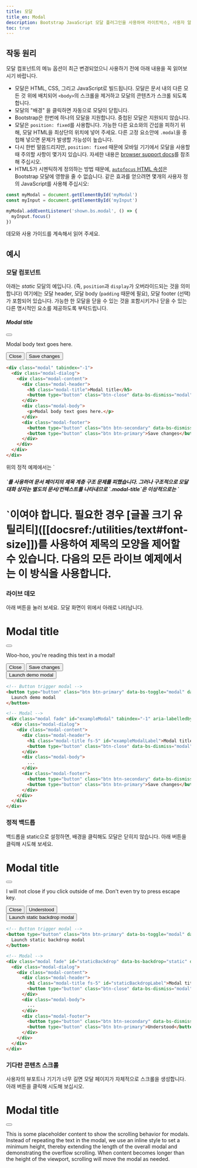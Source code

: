 ```yaml
---
title: 모달
title_en: Modal
description: Bootstrap JavaScript 모달 플러그인을 사용하여 라이트박스, 사용자 알림 또는 사용자 정의 콘텐츠를 만들 수 있습니다.
toc: true
---
```


## 작동 원리

모달 컴포넌트의 메뉴 옵션이 최근 변경되었으니 사용하기 전에 아래 내용을 꼭 읽어보시기 바랍니다.

- 모달은 HTML, CSS, 그리고 JavaScript로 빌드됩니다. 모달은 문서 내의 다른 모든 것 위에 배치되어 `<body>`의 스크롤을 제거하고 모달의 콘텐츠가 스크롤 되도록 합니다.
- 모달의 "배경" 을 클릭하면 자동으로 모달이 닫힙니다.
- Bootstrap은 한번에 하나의 모달을 지원합니다. 중첩된 모달은 지원되지 않습니다.
- 모달은 `position: fixed`를 사용합니다. 가능한 다른 요소와의 간섭을 피하기 위해, 모달 HTML을 최상단의 위치에 넣어 주세요. 다른 고정 요소안에 `.modal`을 중첩해 넣으면 문제가 발생할 가능성이 높습니다.
- 다시 한번 말씀드리지만, `position: fixed` 때문에 모바일 기기에서 모달을 사용할 때 주의할 사항이 몇가지 있습니다. 자세한 내용은 [browser support docs]([[docsref:/getting-started/browsers-devices#modals-and-dropdowns-on-mobile]])를 참조해 주십시오.
- HTML5가 시멘틱하게 정의하는 방법 때문에, [`autofocus` HTML 속성](https://developer.mozilla.org/en-US/docs/Web/HTML/Element/input#attr-autofocus)은 Bootstrap 모달에 영향을 줄 수 없습니다. 같은 효과를 얻으려면 몇개의 사용자 정의 JavaScript를 사용해 주십시오:

```js
const myModal = document.getElementById('myModal')
const myInput = document.getElementById('myInput')

myModal.addEventListener('shown.bs.modal', () => {
  myInput.focus()
})
```

<Callout name="info-prefersreducedmotion" />

데모와 사용 가이드를 계속해서 읽어 주세요.

## 예시

### 모달 컴포넌트

아래는 _static_ 모달의 예입니다. (즉, `position`과 `display`가 오버라이드되는 것을 의미합니다) 여기에는 모달 header, 모달 body (`padding` 때문에 필요), 모달 footer (선택)가 포함되어 있습니다. 가능한 한 모달을 닫을 수 있는 것을 포함시키거나 닫을 수 있는 다른 명시적인 요소를 제공하도록 부탁드립니다.

<div class="bd-example bg-body-tertiary">
  <div class="modal position-static d-block" tabindex="-1">
    <div class="modal-dialog">
      <div class="modal-content">
        <div class="modal-header">
          <h5 class="modal-title">Modal title</h5>
          <button type="button" class="btn-close" data-bs-dismiss="modal" aria-label="Close"></button>
        </div>
        <div class="modal-body">
          <p>Modal body text goes here.</p>
        </div>
        <div class="modal-footer">
          <button type="button" class="btn btn-secondary" data-bs-dismiss="modal">Close</button>
          <button type="button" class="btn btn-primary">Save changes</button>
        </div>
      </div>
    </div>
  </div>
</div>

```html
<div class="modal" tabindex="-1">
  <div class="modal-dialog">
    <div class="modal-content">
      <div class="modal-header">
        <h5 class="modal-title">Modal title</h5>
        <button type="button" class="btn-close" data-bs-dismiss="modal" aria-label="Close"></button>
      </div>
      <div class="modal-body">
        <p>Modal body text goes here.</p>
      </div>
      <div class="modal-footer">
        <button type="button" class="btn btn-secondary" data-bs-dismiss="modal">Close</button>
        <button type="button" class="btn btn-primary">Save changes</button>
      </div>
    </div>
  </div>
</div>
```

<Callout type="info">
위의 정적 예제에서는 `<h5>`를 사용하여 문서 페이지의 제목 계층 구조 문제를 피했습니다. 그러나 구조적으로 모달 대화 상자는 별도의 문서/컨텍스트를 나타내므로 `.modal-title`은 이상적으로는 `<h1>`이여야 합니다. 필요한 경우 [글꼴 크기 유틸리티]([[docsref:/utilities/text#font-size]])를 사용하여 제목의 모양을 제어할 수 있습니다. 다음의 모든 라이브 예제에서는 이 방식을 사용합니다.
</Callout>

### 라이브 데모

아래 버튼을 눌러 보세요. 모달 화면이 위에서 아래로 나타납니다.

<div class="modal fade" id="exampleModalLive" tabindex="-1" aria-labelledby="exampleModalLiveLabel" aria-hidden="true">
  <div class="modal-dialog">
    <div class="modal-content">
      <div class="modal-header">
        <h1 class="modal-title fs-5" id="exampleModalLiveLabel">Modal title</h1>
        <button type="button" class="btn-close" data-bs-dismiss="modal" aria-label="Close"></button>
      </div>
      <div class="modal-body">
        <p>Woo-hoo, you're reading this text in a modal!</p>
      </div>
      <div class="modal-footer">
        <button type="button" class="btn btn-secondary" data-bs-dismiss="modal">Close</button>
        <button type="button" class="btn btn-primary">Save changes</button>
      </div>
    </div>
  </div>
</div>

<div class="bd-example">
  <button type="button" class="btn btn-primary" data-bs-toggle="modal" data-bs-target="#exampleModalLive">
    Launch demo modal
  </button>
</div>

```html
<!-- Button trigger modal -->
<button type="button" class="btn btn-primary" data-bs-toggle="modal" data-bs-target="#exampleModal">
  Launch demo modal
</button>

<!-- Modal -->
<div class="modal fade" id="exampleModal" tabindex="-1" aria-labelledby="exampleModalLabel" aria-hidden="true">
  <div class="modal-dialog">
    <div class="modal-content">
      <div class="modal-header">
        <h1 class="modal-title fs-5" id="exampleModalLabel">Modal title</h1>
        <button type="button" class="btn-close" data-bs-dismiss="modal" aria-label="Close"></button>
      </div>
      <div class="modal-body">
        ...
      </div>
      <div class="modal-footer">
        <button type="button" class="btn btn-secondary" data-bs-dismiss="modal">Close</button>
        <button type="button" class="btn btn-primary">Save changes</button>
      </div>
    </div>
  </div>
</div>
```

### 정적 백드롭

백드롭을 static으로 설정하면, 배경을 클릭해도 모달은 닫히지 않습니다. 아래 버튼을 클릭해 시도해 보세요.

<div class="modal fade" id="staticBackdropLive" data-bs-backdrop="static" data-bs-keyboard="false" tabindex="-1" aria-labelledby="staticBackdropLiveLabel" aria-hidden="true">
  <div class="modal-dialog">
    <div class="modal-content">
      <div class="modal-header">
        <h1 class="modal-title fs-5" id="staticBackdropLiveLabel">Modal title</h1>
        <button type="button" class="btn-close" data-bs-dismiss="modal" aria-label="Close"></button>
      </div>
      <div class="modal-body">
        <p>I will not close if you click outside of me. Don't even try to press escape key.</p>
      </div>
      <div class="modal-footer">
        <button type="button" class="btn btn-secondary" data-bs-dismiss="modal">Close</button>
        <button type="button" class="btn btn-primary">Understood</button>
      </div>
    </div>
  </div>
</div>

<div class="bd-example">
  <button type="button" class="btn btn-primary" data-bs-toggle="modal" data-bs-target="#staticBackdropLive">
    Launch static backdrop modal
  </button>
</div>

```html
<!-- Button trigger modal -->
<button type="button" class="btn btn-primary" data-bs-toggle="modal" data-bs-target="#staticBackdrop">
  Launch static backdrop modal
</button>

<!-- Modal -->
<div class="modal fade" id="staticBackdrop" data-bs-backdrop="static" data-bs-keyboard="false" tabindex="-1" aria-labelledby="staticBackdropLabel" aria-hidden="true">
  <div class="modal-dialog">
    <div class="modal-content">
      <div class="modal-header">
        <h1 class="modal-title fs-5" id="staticBackdropLabel">Modal title</h1>
        <button type="button" class="btn-close" data-bs-dismiss="modal" aria-label="Close"></button>
      </div>
      <div class="modal-body">
        ...
      </div>
      <div class="modal-footer">
        <button type="button" class="btn btn-secondary" data-bs-dismiss="modal">Close</button>
        <button type="button" class="btn btn-primary">Understood</button>
      </div>
    </div>
  </div>
</div>
```

### 기다란 콘텐츠 스크롤

사용자의 뷰포트나 기기가 너무 길면 모달 페이지가 자체적으로 스크롤을 생성합니다. 아래 버튼을 클릭해 시도해 보십시오.

<div class="modal fade" id="exampleModalLong" tabindex="-1" aria-labelledby="exampleModalLongTitle" aria-hidden="true">
  <div class="modal-dialog">
    <div class="modal-content">
      <div class="modal-header">
        <h1 class="modal-title fs-5" id="exampleModalLongTitle">Modal title</h1>
        <button type="button" class="btn-close" data-bs-dismiss="modal" aria-label="Close"></button>
      </div>
      <div class="modal-body" style="min-height: 100vh">
        <p>This is some placeholder content to show the scrolling behavior for modals. Instead of repeating the text in the modal, we use an inline style to set a minimum height, thereby extending the length of the overall modal and demonstrating the overflow scrolling. When content becomes longer than the height of the viewport, scrolling will move the modal as needed.</p>
      </div>
      <div class="modal-footer">
        <button type="button" class="btn btn-secondary" data-bs-dismiss="modal">Close</button>
        <button type="button" class="btn btn-primary">Save changes</button>
      </div>
    </div>
  </div>
</div>

<div class="bd-example">
  <button type="button" class="btn btn-primary" data-bs-toggle="modal" data-bs-target="#exampleModalLong">
    Launch demo modal
  </button>
</div>

또한 `.modal-dialog`에 `.modal-dialog-scrollable`를 추가하는 것으로, 모달 본체를 스크롤할 수 있는 스크롤 가능한 모달로 만들 수 있습니다.

<div class="modal fade" id="exampleModalScrollable" tabindex="-1" aria-labelledby="exampleModalScrollableTitle" aria-hidden="true">
  <div class="modal-dialog modal-dialog-scrollable">
    <div class="modal-content">
      <div class="modal-header">
        <h1 class="modal-title fs-5" id="exampleModalScrollableTitle">Modal title</h1>
        <button type="button" class="btn-close" data-bs-dismiss="modal" aria-label="Close"></button>
      </div>
      <div class="modal-body">
        <p>This is some placeholder content to show the scrolling behavior for modals. We use repeated line breaks to demonstrate how content can exceed minimum inner height, thereby showing inner scrolling. When content becomes longer than the predefined max-height of modal, content will be cropped and scrollable within the modal.</p>
        <br/><br/><br/><br/><br/><br/><br/><br/><br/><br/><br/><br/><br/><br/><br/><br/><br/><br/><br/><br/><br/><br/><br/><br/><br/><br/><br/><br/><br/><br/><br/><br/><br/><br/><br/><br/><br/><br/><br/><br/>
        <p>This content should appear at the bottom after you scroll.</p>
      </div>
      <div class="modal-footer">
        <button type="button" class="btn btn-secondary" data-bs-dismiss="modal">Close</button>
        <button type="button" class="btn btn-primary">Save changes</button>
      </div>
    </div>
  </div>
</div>

<div class="bd-example">
  <button type="button" class="btn btn-primary" data-bs-toggle="modal" data-bs-target="#exampleModalScrollable">
    Launch demo modal
  </button>
</div>

```html
<!-- Scrollable modal -->
<div class="modal-dialog modal-dialog-scrollable">
  ...
</div>
```

### 세로 중앙

모달을 중앙에 배치하기 위해서 `.modal-dialog`에 `.modal-dialog-centered`를 추가합니다.

<div class="modal fade" id="exampleModalCenter" tabindex="-1" aria-labelledby="exampleModalCenterTitle" aria-hidden="true">
  <div class="modal-dialog modal-dialog-centered">
    <div class="modal-content">
      <div class="modal-header">
        <h1 class="modal-title fs-5" id="exampleModalCenterTitle">Modal title</h1>
        <button type="button" class="btn-close" data-bs-dismiss="modal" aria-label="Close"></button>
      </div>
      <div class="modal-body">
        <p>This is a vertically centered modal.</p>
      </div>
      <div class="modal-footer">
        <button type="button" class="btn btn-secondary" data-bs-dismiss="modal">Close</button>
        <button type="button" class="btn btn-primary">Save changes</button>
      </div>
    </div>
  </div>
</div>

<div class="modal fade" id="exampleModalCenteredScrollable" tabindex="-1" aria-labelledby="exampleModalCenteredScrollableTitle" aria-hidden="true">
  <div class="modal-dialog modal-dialog-centered modal-dialog-scrollable">
    <div class="modal-content">
      <div class="modal-header">
        <h1 class="modal-title fs-5" id="exampleModalCenteredScrollableTitle">Modal title</h1>
        <button type="button" class="btn-close" data-bs-dismiss="modal" aria-label="Close"></button>
      </div>
      <div class="modal-body">
        <p>This is some placeholder content to show a vertically centered modal. We've added some extra copy here to show how vertically centering the modal works when combined with scrollable modals. We also use some repeated line breaks to quickly extend the height of the content, thereby triggering the scrolling. When content becomes longer than the predefined max-height of modal, content will be cropped and scrollable within the modal.</p>
        <br/><br/><br/><br/><br/><br/><br/><br/><br/><br/>
        <p>Just like that.</p>
      </div>
      <div class="modal-footer">
        <button type="button" class="btn btn-secondary" data-bs-dismiss="modal">Close</button>
        <button type="button" class="btn btn-primary">Save changes</button>
      </div>
    </div>
  </div>
</div>

<div class="bd-example">
  <button type="button" class="btn btn-primary" data-bs-toggle="modal" data-bs-target="#exampleModalCenter">
    Vertically centered modal
  </button>
  <button type="button" class="btn btn-primary" data-bs-toggle="modal" data-bs-target="#exampleModalCenteredScrollable">
    Vertically centered scrollable modal
  </button>
</div>

```html
<!-- Vertically centered modal -->
<div class="modal-dialog modal-dialog-centered">
  ...
</div>

<!-- Vertically centered scrollable modal -->
<div class="modal-dialog modal-dialog-centered modal-dialog-scrollable">
  ...
</div>
```

### 툴팁과 팝오버

[툴팁]([[docsref:/components/tooltips]])과 [팝오버]([[docsref:/components/popovers]])는 필요에 따라 모달 안에 배치시킬 수 있습니다. 모달이 닫히면 그 안에 있는 툴팁이나 팝오버도 자동으로 삭제됩니다.

<Example showMarkup={false} code={`<div class="modal fade" id="exampleModalPopovers" tabindex="-1" aria-labelledby="exampleModalPopoversLabel" aria-hidden="true">
    <div class="modal-dialog">
      <div class="modal-content">
        <div class="modal-header">
          <h1 class="modal-title fs-5" id="exampleModalPopoversLabel">Modal title</h1>
          <button type="button" class="btn-close" data-bs-dismiss="modal" aria-label="Close"></button>
        </div>
        <div class="modal-body">
          <h2 class="fs-5">Popover in a modal</h2>
          <p>This <button class="btn btn-secondary" data-bs-toggle="popover" title="Popover title" data-bs-content="Popover body content is set in this attribute." data-bs-container="#exampleModalPopovers">button</button> triggers a popover on click.</p>
          <hr>
          <h2 class="fs-5">Tooltips in a modal</h2>
          <p><a href="#" data-bs-toggle="tooltip" title="Tooltip" data-bs-container="#exampleModalPopovers">This link</a> and <a href="#" data-bs-toggle="tooltip" title="Tooltip" data-bs-container="#exampleModalPopovers">that link</a> have tooltips on hover.</p>
        </div>
        <div class="modal-footer">
          <button type="button" class="btn btn-secondary" data-bs-dismiss="modal">Close</button>
          <button type="button" class="btn btn-primary">Save changes</button>
        </div>
      </div>
    </div>
  </div>

  <button type="button" class="btn btn-primary" data-bs-toggle="modal" data-bs-target="#exampleModalPopovers">Launch demo modal</button>`} />

```html
<div class="modal-body">
  <h2 class="fs-5">Popover in a modal</h2>
  <p>This <button class="btn btn-secondary" data-bs-toggle="popover" title="Popover title" data-bs-content="Popover body content is set in this attribute.">button</button> triggers a popover on click.</p>
  <hr>
  <h2 class="fs-5">Tooltips in a modal</h2>
  <p><a href="#" data-bs-toggle="tooltip" title="Tooltip">This link</a> and <a href="#" data-bs-toggle="tooltip" title="Tooltip">that link</a> have tooltips on hover.</p>
</div>
```

### 그리드 사용하기

`.modal-body` 안에 `.container-fluid`를 중첩시켜 모달 안에 Bootstrap 그리드 시스템을 이용할 수 있습니다. 다른 곳에서 사용하듯이 일반적인 그리드 시스템 클래스를 사용합니다.

<div class="modal fade" id="gridSystemModal" tabindex="-1" aria-labelledby="gridModalLabel" aria-hidden="true">
  <div class="modal-dialog">
    <div class="modal-content">
      <div class="modal-header">
        <h1 class="modal-title fs-5" id="gridModalLabel">Grids in modals</h1>
        <button type="button" class="btn-close" data-bs-dismiss="modal" aria-label="Close"></button>
      </div>
      <div class="modal-body">
        <div class="container-fluid bd-example-row">
          <div class="row">
            <div class="col-md-4">.col-md-4</div>
            <div class="col-md-4 ms-auto">.col-md-4 .ms-auto</div>
          </div>
          <div class="row">
            <div class="col-md-3 ms-auto">.col-md-3 .ms-auto</div>
            <div class="col-md-2 ms-auto">.col-md-2 .ms-auto</div>
          </div>
          <div class="row">
            <div class="col-md-6 ms-auto">.col-md-6 .ms-auto</div>
          </div>
          <div class="row">
            <div class="col-sm-9">
              Level 1: .col-sm-9
              <div class="row">
                <div class="col-8 col-sm-6">
                  Level 2: .col-8 .col-sm-6
                </div>
                <div class="col-4 col-sm-6">
                  Level 2: .col-4 .col-sm-6
                </div>
              </div>
            </div>
          </div>
        </div>
      </div>
      <div class="modal-footer">
        <button type="button" class="btn btn-secondary" data-bs-dismiss="modal">Close</button>
        <button type="button" class="btn btn-primary">Save changes</button>
      </div>
    </div>
  </div>
</div>

<div class="bd-example">
<button type="button" class="btn btn-primary" data-bs-toggle="modal" data-bs-target="#gridSystemModal">
  Launch demo modal
</button>
</div>

```html
<div class="modal-body">
  <div class="container-fluid">
    <div class="row">
      <div class="col-md-4">.col-md-4</div>
      <div class="col-md-4 ms-auto">.col-md-4 .ms-auto</div>
    </div>
    <div class="row">
      <div class="col-md-3 ms-auto">.col-md-3 .ms-auto</div>
      <div class="col-md-2 ms-auto">.col-md-2 .ms-auto</div>
    </div>
    <div class="row">
      <div class="col-md-6 ms-auto">.col-md-6 .ms-auto</div>
    </div>
    <div class="row">
      <div class="col-sm-9">
        Level 1: .col-sm-9
        <div class="row">
          <div class="col-8 col-sm-6">
            Level 2: .col-8 .col-sm-6
          </div>
          <div class="col-4 col-sm-6">
            Level 2: .col-4 .col-sm-6
          </div>
        </div>
      </div>
    </div>
  </div>
</div>
```

### 다양한 모달 콘텐츠

같은 모달을 트리거하는 버튼들이 있는데, 그것들이 미묘하게 다른 내용의 모달을 트리거하고 있나요? `event.relatedTarget`과 [HTML `data-bs-*` 속성](https://developer.mozilla.org/en-US/docs/Learn/HTML/Howto/Use_data_attributes)를 사용하여 어떤 버튼이 클릭 되었는지에 따라 모달의 내용을 변화시킬 수 있습니다.

다음은 HTML과 JavaScript의 예시가 포함된 라이브 데모입니다. `relatedTarget`의 자세한 내용은 [모달 이벤트 문서](#이벤트)를 참조해 주세요.

<Example addStackblitzJs code={`<button type="button" class="btn btn-primary" data-bs-toggle="modal" data-bs-target="#exampleModal" data-bs-whatever="@mdo">Open modal for @mdo</button>
<button type="button" class="btn btn-primary" data-bs-toggle="modal" data-bs-target="#exampleModal" data-bs-whatever="@fat">Open modal for @fat</button>
<button type="button" class="btn btn-primary" data-bs-toggle="modal" data-bs-target="#exampleModal" data-bs-whatever="@getbootstrap">Open modal for @getbootstrap</button>

<div class="modal fade" id="exampleModal" tabindex="-1" aria-labelledby="exampleModalLabel" aria-hidden="true">
  <div class="modal-dialog">
    <div class="modal-content">
      <div class="modal-header">
        <h1 class="modal-title fs-5" id="exampleModalLabel">New message</h1>
        <button type="button" class="btn-close" data-bs-dismiss="modal" aria-label="Close"></button>
      </div>
      <div class="modal-body">
        <form>
          <div class="mb-3">
            <label for="recipient-name" class="col-form-label">Recipient:</label>
            <input type="text" class="form-control" id="recipient-name">
          </div>
          <div class="mb-3">
            <label for="message-text" class="col-form-label">Message:</label>
            <textarea class="form-control" id="message-text"></textarea>
          </div>
        </form>
      </div>
      <div class="modal-footer">
        <button type="button" class="btn btn-secondary" data-bs-dismiss="modal">Close</button>
        <button type="button" class="btn btn-primary">Send message</button>
      </div>
    </div>
  </div>
</div>`} />

<JsDocs name="varying-modal-content" file="site/src/assets/partials/snippets.js" />

### 모달 간 토글

`data-bs-target`과 `data-bs-toggle` 속성을 교묘하게 배치함으로써 여러 모달을 토글할 수 있습니다. 예를 들어 이미 열려있는 로그인 모달에서 비밀번호 재설정의 모달을 열수 있습니다. **여러 개의 모달을 동시에 열 수 없으므로 주의해 주세요.** 이 방법으로 손쉽게 두 개의 다른 모달을 표시할 수 있습니다.

<Example code={`<div class="modal fade" id="exampleModalToggle" aria-hidden="true" aria-labelledby="exampleModalToggleLabel" tabindex="-1">
  <div class="modal-dialog modal-dialog-centered">
    <div class="modal-content">
      <div class="modal-header">
        <h1 class="modal-title fs-5" id="exampleModalToggleLabel">Modal 1</h1>
        <button type="button" class="btn-close" data-bs-dismiss="modal" aria-label="Close"></button>
      </div>
      <div class="modal-body">
        Show a second modal and hide this one with the button below.
      </div>
      <div class="modal-footer">
        <button class="btn btn-primary" data-bs-target="#exampleModalToggle2" data-bs-toggle="modal">Open second modal</button>
      </div>
    </div>
  </div>
</div>
<div class="modal fade" id="exampleModalToggle2" aria-hidden="true" aria-labelledby="exampleModalToggleLabel2" tabindex="-1">
  <div class="modal-dialog modal-dialog-centered">
    <div class="modal-content">
      <div class="modal-header">
        <h1 class="modal-title fs-5" id="exampleModalToggleLabel2">Modal 2</h1>
        <button type="button" class="btn-close" data-bs-dismiss="modal" aria-label="Close"></button>
      </div>
      <div class="modal-body">
        Hide this modal and show the first with the button below.
      </div>
      <div class="modal-footer">
        <button class="btn btn-primary" data-bs-target="#exampleModalToggle" data-bs-toggle="modal">Back to first</button>
      </div>
    </div>
  </div>
</div>
<button class="btn btn-primary" data-bs-target="#exampleModalToggle" data-bs-toggle="modal">Open first modal</button>`} />

### 애니메이션 변경

`$modal-fade-transform` 변수는 모달 페이드인 애니메이션 이전 `.modal-dialog`의 전환 상태를 결정하고, `$modal-show-transform` 변수는 모달 페이드인 애니메이션 종료시 `.modal-dialog`의 전환 상태를 결정합니다.

예를 들어, zoom-in애니메이션을 만들고 싶다면 `$modal-fade-transform: scale(.8)`을 설정합니다.

### 애니메이션 제거

화면에 페이드인 하는 것이 아니라 단순히 표시만 하는 경우에는, 마크업에서 `.fade` 클래스를 삭제합니다.

```html
<div class="modal" tabindex="-1" aria-labelledby="..." aria-hidden="true">
  ...
</div>
```

### 동적 높이

모달이 열려있는데 높이가 변경된 경우에는 스크롤바가 표시되었을 때 모달의 위치를 재조정하기 위해 `myModal.handleUpdate()`를 호출해야 합니다.

### 접근성

반드시 `.modal`에 모달 타이틀을 참조하는 `aria-labelledby="..."`를 추가해 주세요. 게다가 `.modal`에 `aria-describedby`를 추가하는 것으로, 모달 다이얼로그의 설명을 줄 수 있습니다. JavaScript로 이미 추가하고 있음으로 `role="dialog"`를 추가할 필요가 없다는 점에 주의해 주세요.

### YouTube 동영상 포함시키키

YouTube 동영상을 모달에 포함시키려면, Bootstrap에는 없는 JavaScript를 추가해 자동으로 재생을 정지하는 등의 처리가 필요합니다. 자세한 내용은 [도움이 되는 Stack Overflow 글](https://stackoverflow.com/questions/18622508/bootstrap-3-and-youtube-in-modal)을 참조해 주세요.

## 선택적 크기

모달에는 3개의 옵션 크기가 있어, 제어자 클래스를 통해 `.modal-dialog`로 배치할 수 있습니다. 이들 크기는 좁은 뷰포트에서의 가로 스크롤 바를 피하기 위해 특정 중단점에서 유효하게 됩니다.

<BsTable class="table">
| Size | Class | Modal max-width
| --- | --- | --- |
| Small | `.modal-sm` | `300px` |
| Default | <span class="text-body-secondary">None</span> | `500px` |
| Large | `.modal-lg` | `800px` |
| Extra large | `.modal-xl` | `1140px` |
</BsTable>

제어자 클래스를 가지고 있지 않은 기본 모달은, "medium" 크기의 모달로 보여집니다.

<div class="bd-example">
  <button type="button" class="btn btn-primary" data-bs-toggle="modal" data-bs-target="#exampleModalXl">Extra large modal</button>
  <button type="button" class="btn btn-primary" data-bs-toggle="modal" data-bs-target="#exampleModalLg">Large modal</button>
  <button type="button" class="btn btn-primary" data-bs-toggle="modal" data-bs-target="#exampleModalSm">Small modal</button>
</div>

```html
<div class="modal-dialog modal-xl">...</div>
<div class="modal-dialog modal-lg">...</div>
<div class="modal-dialog modal-sm">...</div>
```

<div class="modal fade" id="exampleModalXl" tabindex="-1" aria-labelledby="exampleModalXlLabel" aria-hidden="true">
  <div class="modal-dialog modal-xl">
    <div class="modal-content">
      <div class="modal-header">
        <h1 class="modal-title fs-4" id="exampleModalXlLabel">Extra large modal</h1>
        <button type="button" class="btn-close" data-bs-dismiss="modal" aria-label="Close"></button>
      </div>
      <div class="modal-body">
        ...
      </div>
    </div>
  </div>
</div>

<div class="modal fade" id="exampleModalLg" tabindex="-1" aria-labelledby="exampleModalLgLabel" aria-hidden="true">
  <div class="modal-dialog modal-lg">
    <div class="modal-content">
      <div class="modal-header">
        <h1 class="modal-title fs-4" id="exampleModalLgLabel">Large modal</h1>
        <button type="button" class="btn-close" data-bs-dismiss="modal" aria-label="Close"></button>
      </div>
      <div class="modal-body">
        ...
      </div>
    </div>
  </div>
</div>

<div class="modal fade" id="exampleModalSm" tabindex="-1" aria-labelledby="exampleModalSmLabel" aria-hidden="true">
  <div class="modal-dialog modal-sm">
    <div class="modal-content">
      <div class="modal-header">
        <h1 class="modal-title fs-4" id="exampleModalSmLabel">Small modal</h1>
        <button type="button" class="btn-close" data-bs-dismiss="modal" aria-label="Close"></button>
      </div>
      <div class="modal-body">
        ...
      </div>
    </div>
  </div>
</div>

## 전체화면 모달

`.modal-dialog`에는 아래와 같은 클래스를 추가하는 것으로 화면을 꽉채운 모달을 이용할 수 있습니다.

<BsTable>
| 클래스 | 가용성 |
| --- | --- |
| `.modal-fullscreen` | 항상 |
| `.modal-fullscreen-sm-down` | `576px` |
| `.modal-fullscreen-md-down` | `768px` |
| `.modal-fullscreen-lg-down` | `992px` |
| `.modal-fullscreen-xl-down` | `1200px` |
| `.modal-fullscreen-xxl-down` | `1400px` |
</BsTable>

<div class="bd-example">
  <button type="button" class="btn btn-primary" data-bs-toggle="modal" data-bs-target="#exampleModalFullscreen">Full screen</button>
  <button type="button" class="btn btn-primary" data-bs-toggle="modal" data-bs-target="#exampleModalFullscreenSm">Full screen below sm</button>
  <button type="button" class="btn btn-primary" data-bs-toggle="modal" data-bs-target="#exampleModalFullscreenMd">Full screen below md</button>
  <button type="button" class="btn btn-primary" data-bs-toggle="modal" data-bs-target="#exampleModalFullscreenLg">Full screen below lg</button>
  <button type="button" class="btn btn-primary" data-bs-toggle="modal" data-bs-target="#exampleModalFullscreenXl">Full screen below xl</button>
  <button type="button" class="btn btn-primary" data-bs-toggle="modal" data-bs-target="#exampleModalFullscreenXxl">Full screen below xxl</button>
</div>

```html
<!-- Full screen modal -->
<div class="modal-dialog modal-fullscreen-sm-down">
  ...
</div>
```

<div class="modal fade" id="exampleModalFullscreen" tabindex="-1" aria-labelledby="exampleModalFullscreenLabel" aria-hidden="true">
  <div class="modal-dialog modal-fullscreen">
    <div class="modal-content">
      <div class="modal-header">
        <h1 class="modal-title fs-4" id="exampleModalFullscreenLabel">Full screen modal</h1>
        <button type="button" class="btn-close" data-bs-dismiss="modal" aria-label="Close"></button>
      </div>
      <div class="modal-body">
        ...
      </div>
      <div class="modal-footer">
        <button type="button" class="btn btn-secondary" data-bs-dismiss="modal">Close</button>
      </div>
    </div>
  </div>
</div>

<div class="modal fade" id="exampleModalFullscreenSm" tabindex="-1" aria-labelledby="exampleModalFullscreenSmLabel" aria-hidden="true">
  <div class="modal-dialog modal-fullscreen-sm-down">
    <div class="modal-content">
      <div class="modal-header">
        <h1 class="modal-title fs-4" id="exampleModalFullscreenSmLabel">Full screen below sm</h1>
        <button type="button" class="btn-close" data-bs-dismiss="modal" aria-label="Close"></button>
      </div>
      <div class="modal-body">
        ...
      </div>
      <div class="modal-footer">
        <button type="button" class="btn btn-secondary" data-bs-dismiss="modal">Close</button>
      </div>
    </div>
  </div>
</div>

<div class="modal fade" id="exampleModalFullscreenMd" tabindex="-1" aria-labelledby="exampleModalFullscreenMdLabel" aria-hidden="true">
  <div class="modal-dialog modal-fullscreen-md-down">
    <div class="modal-content">
      <div class="modal-header">
        <h1 class="modal-title fs-4" id="exampleModalFullscreenMdLabel">Full screen below md</h1>
        <button type="button" class="btn-close" data-bs-dismiss="modal" aria-label="Close"></button>
      </div>
      <div class="modal-body">
        ...
      </div>
      <div class="modal-footer">
        <button type="button" class="btn btn-secondary" data-bs-dismiss="modal">Close</button>
      </div>
    </div>
  </div>
</div>

<div class="modal fade" id="exampleModalFullscreenLg" tabindex="-1" aria-labelledby="exampleModalFullscreenLgLabel" aria-hidden="true">
  <div class="modal-dialog modal-fullscreen-lg-down">
    <div class="modal-content">
      <div class="modal-header">
        <h1 class="modal-title fs-4" id="exampleModalFullscreenLgLabel">Full screen below lg</h1>
        <button type="button" class="btn-close" data-bs-dismiss="modal" aria-label="Close"></button>
      </div>
      <div class="modal-body">
        ...
      </div>
      <div class="modal-footer">
        <button type="button" class="btn btn-secondary" data-bs-dismiss="modal">Close</button>
      </div>
    </div>
  </div>
</div>

<div class="modal fade" id="exampleModalFullscreenXl" tabindex="-1" aria-labelledby="exampleModalFullscreenXlLabel" aria-hidden="true">
  <div class="modal-dialog modal-fullscreen-xl-down">
    <div class="modal-content">
      <div class="modal-header">
        <h1 class="modal-title fs-4" id="exampleModalFullscreenXlLabel">Full screen below xl</h1>
        <button type="button" class="btn-close" data-bs-dismiss="modal" aria-label="Close"></button>
      </div>
      <div class="modal-body">
        ...
      </div>
      <div class="modal-footer">
        <button type="button" class="btn btn-secondary" data-bs-dismiss="modal">Close</button>
      </div>
    </div>
  </div>
</div>

<div class="modal fade" id="exampleModalFullscreenXxl" tabindex="-1" aria-labelledby="exampleModalFullscreenXxlLabel" aria-hidden="true">
  <div class="modal-dialog modal-fullscreen-xxl-down">
    <div class="modal-content">
      <div class="modal-header">
        <h1 class="modal-title fs-4" id="exampleModalFullscreenXxlLabel">Full screen below xxl</h1>
        <button type="button" class="btn-close" data-bs-dismiss="modal" aria-label="Close"></button>
      </div>
      <div class="modal-body">
        ...
      </div>
      <div class="modal-footer">
        <button type="button" class="btn btn-secondary" data-bs-dismiss="modal">Close</button>
      </div>
    </div>
  </div>
</div>

## CSS

### 변수

<AddedIn version="5.2.0" />

Bootstrap의 진화하는 CSS 변수 접근 방식의 일환으로, 이제 경고창에서 `.modal` 및 `.modal-backdrop`의 로컬 CSS 변수를 사용하여 실시간 사용자 정의 기능을 강화합니다. CSS 변수의 값은 Sass를 통해 설정되므로 Sass 사용자 정의도 계속 지원됩니다.

<ScssDocs name="modal-css-vars" file="scss/_modal.scss" />

<ScssDocs name="modal-backdrop-css-vars" file="scss/_modal.scss" />

### Sass 변수

<ScssDocs name="modal-variables" file="scss/_variables.scss" />

### Sass 루프

[반응형 전체화면 모달](#전체화면-모달)은 `$breakpoints` 맵과 `scss/_modal.scss`내의 반복에 의해 생성됩니다.

<ScssDocs name="modal-fullscreen-loop" file="scss/_modal.scss" />

## 사용 방법

모달 플러그인은, data 속성이나 JavaScript를 사용하고, 필요에 따라 숨겨서 콘텐츠를 바꿉니다. 또한 기본 스크롤 동작을 덮어쓰고 모달의 바깥쪽을 클릭했을 때 표시된 모달을 삭제하기 위한 클릭 영역을 제공하기 위해서 `.modal-backdrop`을 생성합니다.

### 데이터 속성 사용하기

#### 토글

JavaScript를 쓰지 않고 모달을 활성화 시킵니다. 버튼과 같은 컨트롤러 요소에 `data-bs-toggle="modal"`을 설정하고, 추가로 `data-bs-target="#foo"` 또는 `href="#foo"`를 지정하고, 토글하는 특정 모달을 타깃으로 합니다.

```html
<button type="button" data-bs-toggle="modal" data-bs-target="#myModal">Launch modal</button>
```

#### 해제

<JsDismiss name="modal" />

<Callout type="warning">
모달을 해제하는 두 가지 방법을 모두 지원하지만 모달 외부에서 해제하는 것은 [ARIA Authoring Practices Guide dialog (modal) pattern](https://www.w3.org/WAI/ARIA/apg/patterns/dialogmodal/)과 일치하지 않습니다. 문제가 생길 수도 있다는 점에 주의하세요.
</Callout>

### JavaScript 사용하기

JavaScript 한 줄로 모달을 생성합니다:

```js
const myModal = new bootstrap.Modal(document.getElementById('myModal'), options)
// or
const myModalAlternative = new bootstrap.Modal('#myModal', options)
```

### 옵션

<JsDataAttributes />

<BsTable class="table">
| 이름 | 유형 | 기본값 | 설명 |
| --- | --- | --- | --- |
| `backdrop` | boolean, `'static'` | `true` | 모달 배경 요소를 포함합니다. 또는 클릭 시 모달이 닫히지 않는 배경에 '정적'을 지정합니다. |
| `focus` | boolean | `true` | 초기화 시 모달에 초점을 맞춥니다. |
| `keyboard` | boolean | `true` | Esc 키를 누르면 모달을 닫습니다. |
</BsTable>

### 메소드

<Callout name="danger-async-methods" type="danger" />

#### 옵션 전달

모달로서 콘텐츠를 활성화합니다. 옵션의 `object`를 받습니다.

```js
const myModal = new bootstrap.Modal('#myModal', {
  keyboard: false
})
```

<BsTable class="table">
| 메소드 | 설명 |
| --- | --- |
| `dispose` | 모달의 요소를 없앱니다. (DOM 요소에 저장되어 있는 데이터를 삭제합니다) |
| `getInstance` | DOM 요소와 연관된 모달 인스턴스를 취득하는 *Static* 메소드 입니다. |
| `getOrCreateInstance` | _Static_ 메서드를 사용하여 DOM 요소와 연결된 모달 인스턴스를 가져오거나 초기화되지 않은 경우 새 인스턴스를 생성할 수 있습니다. |
| `handleUpdate` | 열려 있는 동안에 모달의 높이가 바뀌었을 경우, 모달의 위치를 수동으로 재조정합니다 (즉, 스크롤 바가 표시되어 있는 경우 등). |
| `hide` | 수동으로 모달을 숨깁니다. **모달이 실제로 숨겨지기 전에 호출한 곳으로 돌아갑니다** (즉, `hidden.bs.modal` 이벤트가 발생하기 전). |
| `show` | 모달을 수동으로 엽니다. **모달이 실제로 표시되기 전에 호출한 곳으로 돌아갑니다** (즉, `shown.bs.modal` 이벤트가 발생하기 전). 또한, 모달 이벤트로 받을 수 있는 DOM 요소를 (`relatedTarget` 속성으로서) 인수로 건네줄 수도 있습니다. (예: `const modalToggle = document.getElementById('toggleMyModal'); myModal.show(modalToggle)`) |
| `toggle` | 모달을 수동으로 바꿉니다. **모달이 실제로 표시 또는 숨기기 전에 호출한 곳으로 돌아갑니다** (즉, `shown.bs.modal` 또는 `hidden.bs.modal` 이벤트가 발생하기 전). |
</BsTable>

### 이벤트

Bootstrap의 모달 클래스는 모달 기능으로 연결하기 위한 몇 가지 이벤트를 공개하고 있습니다. 모든 모달 이벤트는, 모달 자체(즉, `<div class="modal">`)에서 발생합니다.

<BsTable>
| 이벤트 | 설명 |
| --- | --- |
| `hide.bs.modal` | 이 이벤트는 `hide` 인스턴스/메소드가 불렸을 때 바로 발생합니다. `event.preventDefault()`를 호출하여 방지할 수 있습니다. 이벤트 방지에 대한 자세한 내용은 [JavaScript 이벤트 문서]([[docsref:/getting-started/javascript#events]])를 참조하세요. |
| `hidden.bs.modal` | 이 이벤트는 모달을 숨길 때 발생합니다 (CSS 트랜지션이 완료되기를 기다립니다). |
| `hidePrevented.bs.modal` | 이 이벤트는 모달이 표시되고 그 배경이 `static`이고, 키보드 옵션 또는 `data-bs-keyboard`가 `false`로 설정되어 있는 상태에서 모달 바깥쪽 클릭이나 escape key를 누루면 됩니다. |
| `show.bs.modal` | 이 이벤트는 `show` 인스턴스/메소드가 불렸을 때 바로 발생합니다. 클릭으로 인해 발생했을 때 클릭된 요소는 이벤트의 `relatedTarget` 속성으로 이용 가능합니다. |
| `shown.bs.modal` | 이 이벤트는 모달이 사용자에게 표시될 때 발생합니다.(CSS 트랜지션이 완료되기를 기다립니다) 클릭이 원인인 경우, 클릭된 요소는 이벤트의 `relatedTarget` 속성으로 이용 가능합니다. |
</BsTable>

```js
const myModalEl = document.getElementById('myModal')
myModalEl.addEventListener('hidden.bs.modal', event => {
  // do something...
})
```

